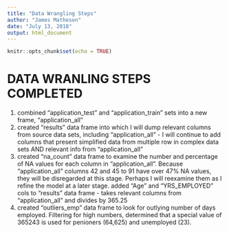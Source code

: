```yaml
---
title: "Data Wrangling Steps"
author: "James Matheson"
date: "July 13, 2018"
output: html_document
---
```


```r
knitr::opts_chunk$set(echo = TRUE)
```

# DATA WRANLING STEPS COMPLETED
1. combined "application_test" and "application_train" sets into a new frame, "application_all"
2. created "results" data frame into which I will dump relevant columns from source data sets, including "application_all" - I will continue to add columns that present simplified data from multiple row in complex data sets AND relevant info from "application_all"
3. created "na_count" data frame to examine the number and percentage of NA values for each column in "application_all". Because "application_all" columns 42 and 45 to 91 have over 47% NA values, they will be disregarded at this stage. Perhaps I will reexamine them as I refine the model at a later stage.
added "Age" and "YRS_EMPLOYED" cols to "results" data frame - takes relevant columns from "application_all" and divides by 365.25
4. created "outliers_emp" data frame to look for outlying number of days employed. Filtering for high numbers, determined that a special value of 365243 is used for penioners (64,625) and unemployed (23).
